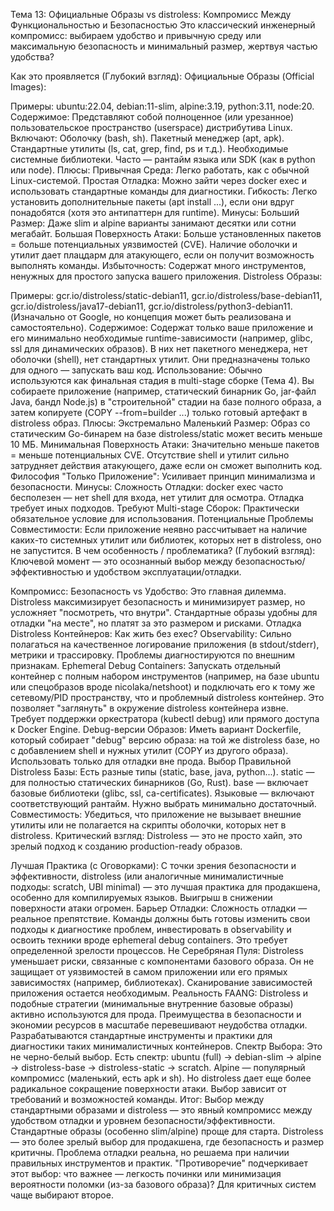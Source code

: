 Тема 13: Официальные Образы vs distroless: Компромисс Между Функциональностью и Безопасностью
Это классический инженерный компромисс: выбираем удобство и привычную среду или максимальную безопасность и минимальный размер, жертвуя частью удобства?

Как это проявляется (Глубокий взгляд):
Официальные Образы (Official Images):

Примеры: ubuntu:22.04, debian:11-slim, alpine:3.19, python:3.11, node:20.
Содержимое: Представляют собой полноценное (или урезанное) пользовательское пространство (userspace) дистрибутива Linux. Включают:
Оболочку (bash, sh).
Пакетный менеджер (apt, apk).
Стандартные утилиты (ls, cat, grep, find, ps и т.д.).
Необходимые системные библиотеки.
Часто — рантайм языка или SDK (как в python или node).
Плюсы:
Привычная Среда: Легко работать, как с обычной Linux-системой.
Простая Отладка: Можно зайти через docker exec и использовать стандартные команды для диагностики.
Гибкость: Легко установить дополнительные пакеты (apt install ...), если они вдруг понадобятся (хотя это антипаттерн для runtime).
Минусы:
Больший Размер: Даже slim и alpine варианты занимают десятки или сотни мегабайт.
Большая Поверхность Атаки: Больше установленных пакетов = больше потенциальных уязвимостей (CVE). Наличие оболочки и утилит дает плацдарм для атакующего, если он получит возможность выполнять команды.
Избыточность: Содержат много инструментов, ненужных для простого запуска вашего приложения.
Distroless Образы:

Примеры: gcr.io/distroless/static-debian11, gcr.io/distroless/base-debian11, gcr.io/distroless/java17-debian11, gcr.io/distroless/python3-debian11. (Изначально от Google, но концепция может быть реализована и самостоятельно).
Содержимое: Содержат только ваше приложение и его минимально необходимые runtime-зависимости (например, glibc, ssl для динамических образов). В них нет пакетного менеджера, нет оболочки (shell), нет стандартных утилит. Они предназначены только для одного — запускать ваш код.
Использование: Обычно используются как финальная стадия в multi-stage сборке (Тема 4). Вы собираете приложение (например, статический бинарник Go, jar-файл Java, бандл Node.js) в "строительной" стадии на базе полного образа, а затем копируете (COPY --from=builder ...) только готовый артефакт в distroless образ.
Плюсы:
Экстремально Маленький Размер: Образ со статическим Go-бинарем на базе distroless/static может весить меньше 10 МБ.
Минимальная Поверхность Атаки: Значительно меньше пакетов = меньше потенциальных CVE. Отсутствие shell и утилит сильно затрудняет действия атакующего, даже если он сможет выполнить код.
Философия "Только Приложение": Усиливает принцип минимализма и безопасности.
Минусы:
Сложность Отладки: docker exec часто бесполезен — нет shell для входа, нет утилит для осмотра. Отладка требует иных подходов.
Требуют Multi-stage Сборок: Практически обязательное условие для использования.
Потенциальные Проблемы Совместимости: Если приложение неявно рассчитывает на наличие каких-то системных утилит или библиотек, которых нет в distroless, оно не запустится.
В чем особенность / проблематика? (Глубокий взгляд):
Ключевой момент — это осознанный выбор между безопасностью/эффективностью и удобством эксплуатации/отладки.

Компромисс: Безопасность vs Удобство: Это главная дилемма. Distroless максимизирует безопасность и минимизирует размер, но усложняет "посмотреть, что внутри". Стандартные образы удобны для отладки "на месте", но платят за это размером и рисками.
Отладка Distroless Контейнеров: Как жить без exec?
Observability: Сильно полагаться на качественное логирование приложения (в stdout/stderr), метрики и трассировку. Проблемы диагностируются по внешним признакам.
Ephemeral Debug Containers: Запускать отдельный контейнер с полным набором инструментов (например, на базе ubuntu или спецобразов вроде nicolaka/netshoot) и подключать его к тому же сетевому/PID пространству, что и проблемный distroless контейнер. Это позволяет "заглянуть" в окружение distroless контейнера извне. Требует поддержки оркестратора (kubectl debug) или прямого доступа к Docker Engine.
Debug-версии Образов: Иметь вариант Dockerfile, который собирает "debug" версию образа: на той же distroless базе, но с добавлением shell и нужных утилит (COPY из другого образа). Использовать только для отладки вне прода.
Выбор Правильной Distroless Базы: Есть разные типы (static, base, java, python...). static — для полностью статических бинарников (Go, Rust). base — включает базовые библиотеки (glibc, ssl, ca-certificates). Языковые — включают соответствующий рантайм. Нужно выбрать минимально достаточный.
Совместимость: Убедиться, что приложение не вызывает внешние утилиты или не полагается на скрипты оболочки, которых нет в distroless.
Критический взгляд:
Distroless — это не просто хайп, это зрелый подход к созданию production-ready образов.

Лучшая Практика (с Оговорками): С точки зрения безопасности и эффективности, distroless (или аналогичные минималистичные подходы: scratch, UBI minimal) — это лучшая практика для продакшена, особенно для компилируемых языков. Выигрыш в снижении поверхности атаки огромен.
Барьер Отладки: Сложность отладки — реальное препятствие. Команды должны быть готовы изменить свои подходы к диагностике проблем, инвестировать в observability и освоить техники вроде ephemeral debug containers. Это требует определенной зрелости процессов.
Не Серебряная Пуля: Distroless уменьшает риски, связанные с компонентами базового образа. Он не защищает от уязвимостей в самом приложении или его прямых зависимостях (например, библиотеках). Сканирование зависимостей приложения остается необходимым.
Реальность FAANG: Distroless и подобные стратегии (минимальные внутренние базовые образы) активно используются для прода. Преимущества в безопасности и экономии ресурсов в масштабе перевешивают неудобства отладки. Разрабатываются стандартные инструменты и практики для диагностики таких минималистичных контейнеров.
Спектр Выбора: Это не черно-белый выбор. Есть спектр: ubuntu (full) -> debian-slim -> alpine -> distroless-base -> distroless-static -> scratch. Alpine — популярный компромисс (маленький, есть apk и sh). Но distroless дает еще более радикальное сокращение поверхности атаки. Выбор зависит от требований и возможностей команды.
Итог: Выбор между стандартными образами и distroless — это явный компромисс между удобством отладки и уровнем безопасности/эффективности. Стандартные образы (особенно slim/alpine) проще для старта. Distroless — это более зрелый выбор для продакшена, где безопасность и размер критичны. Проблема отладки реальна, но решаема при наличии правильных инструментов и практик. "Противоречие" подчеркивает этот выбор: что важнее — легкость починки или минимизация вероятности поломки (из-за базового образа)? Для критичных систем чаще выбирают второе.
